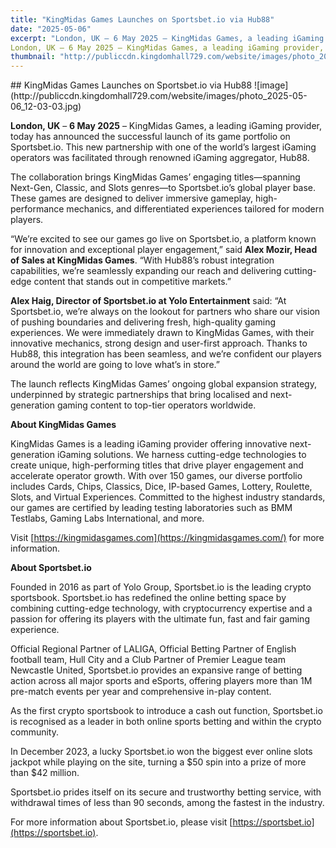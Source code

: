 ```yaml
---
title: "KingMidas Games Launches on Sportsbet.io via Hub88"
date: "2025-05-06"
excerpt: "London, UK – 6 May 2025 – KingMidas Games, a leading iGaming provider, today has announced the successful launch of its game portfolio on Sportsbet.io. This new partnership with one of the world’s largest iGaming operators was facilitated through renowned iGaming aggregator, Hub88."
London, UK – 6 May 2025 – KingMidas Games, a leading iGaming provider, today has announced the successful launch of its game portfolio on Sportsbet.io. This new partnership with one of the world’s largest iGaming operators was facilitated through renowned iGaming aggregator, Hub88."
thumbnail: "http://publiccdn.kingdomhall729.com/website/images/photo_2025-05-06_12-03-03.jpg"
---
```


<div className="newsContent" style={{ maxWidth: '750px', margin: '0 auto', color: 'white' }}>
## KingMidas Games Launches on Sportsbet.io via Hub88
![image](http://publiccdn.kingdomhall729.com/website/images/photo_2025-05-06_12-03-03.jpg)

**London, UK** – **6 May 2025** – KingMidas Games, a leading iGaming provider, today has announced the successful launch of its game portfolio on Sportsbet.io. This new partnership with one of the world’s largest iGaming operators was facilitated through renowned iGaming aggregator, Hub88.

The collaboration brings KingMidas Games’ engaging titles—spanning Next-Gen, Classic, and Slots genres—to Sportsbet.io’s global player base. These games are designed to deliver immersive gameplay, high-performance mechanics, and differentiated experiences tailored for modern players.

“We’re excited to see our games go live on Sportsbet.io, a platform known for innovation and exceptional player engagement,” said **Alex Mozir, Head of Sales at KingMidas Games**. “With Hub88’s robust integration capabilities, we’re seamlessly expanding our reach and delivering cutting-edge content that stands out in competitive markets.”

**Alex Haig, Director of Sportsbet.io at Yolo Entertainment** said: “At Sportsbet.io, we’re always on the lookout for partners who share our vision of pushing boundaries and delivering fresh, high-quality gaming experiences. We were immediately drawn to KingMidas Games, with their innovative mechanics, strong design and user-first approach. Thanks to Hub88, this integration has been seamless, and we’re confident our players around the world are going to love what’s in store.”

The launch reflects KingMidas Games’ ongoing global expansion strategy, underpinned by strategic partnerships that bring localised and next-generation gaming content to top-tier operators worldwide.

**About KingMidas Games**

KingMidas Games is a leading iGaming provider offering innovative next-generation iGaming solutions. We harness cutting-edge technologies to create unique, high-performing titles that drive player engagement and accelerate operator growth. With over 150 games, our diverse portfolio includes Cards, Chips, Classics, Dice, IP-based Games, Lottery, Roulette, Slots, and Virtual Experiences. Committed to the highest industry standards, our games are certified by leading testing laboratories such as BMM Testlabs, Gaming Labs International, and more.

Visit [https://kingmidasgames.com](https://kingmidasgames.com/) for more information.

**About Sportsbet.io**

Founded in 2016 as part of Yolo Group, Sportsbet.io is the leading crypto sportsbook. Sportsbet.io has redefined the online betting space by combining cutting-edge technology, with cryptocurrency expertise and a passion for offering its players with the ultimate fun, fast and fair gaming experience.

Official Regional Partner of LALIGA, Official Betting Partner of English football team, Hull City and a Club Partner of Premier League team Newcastle United, Sportsbet.io provides an expansive range of betting action across all major sports and eSports, offering players more than 1M pre-match events per year and comprehensive in-play content.

As the first crypto sportsbook to introduce a cash out function, Sportsbet.io is recognised as a leader in both online sports betting and within the crypto community.

In December 2023, a lucky Sportsbet.io won the biggest ever online slots jackpot while playing on the site, turning a $50 spin into a prize of more than $42 million.

Sportsbet.io prides itself on its secure and trustworthy betting service, with withdrawal times of less than 90 seconds,  among the fastest in the industry.

For more information about Sportsbet.io, please visit [https://sportsbet.io](https://sportsbet.io).



</div>
